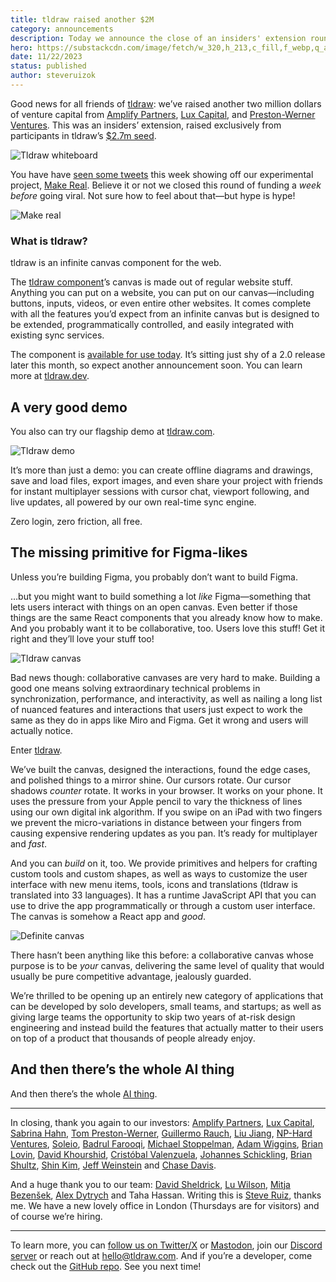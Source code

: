 ```yaml
---
title: tldraw raised another $2M
category: announcements
description: Today we announce the close of an insiders' extension round led by Amplify, Lux, and Tom Preston-Werner.
hero: https://substackcdn.com/image/fetch/w_320,h_213,c_fill,f_webp,q_auto:good,fl_progressive:steep,g_center/https%3A%2F%2Fsubstack-post-media.s3.amazonaws.com%2Fpublic%2Fimages%2F3a7fa643-080f-4d67-88b1-eed02a413be3_2614x1688.png
date: 11/22/2023
status: published
author: steveruizok
---
```


Good news for all friends of [tldraw](https://www.tldraw.com/): we’ve raised another two million dollars of venture capital from [Amplify Partners](https://www.amplifypartners.com/), [Lux Capital](https://www.luxcapital.com/), and [Preston-Werner Ventures](https://prestonwernerventures.com/). This was an insiders’ extension, raised exclusively from participants in tldraw’s [$2.7m seed](https://tldraw.substack.com/p/tiny-little-seed-round).

![Tldraw whiteboard](https://substackcdn.com/image/fetch/f_auto,q_auto:good,fl_progressive:steep/https%3A%2F%2Fsubstack-post-media.s3.amazonaws.com%2Fpublic%2Fimages%2F3a7fa643-080f-4d67-88b1-eed02a413be3_2614x1688.png)

You have have [seen some tweets](https://x.com/tldraw/status/1724892287304646868?s=20) this week showing off our experimental project, [Make Real](https://www.producthunt.com/posts/make-real). Believe it or not we closed this round of funding a _week before_ going viral. Not sure how to feel about that—but hype is hype!

![Make real](https://substackcdn.com/image/fetch/f_auto,q_auto:good,fl_progressive:steep/https%3A%2F%2Fsubstack-post-media.s3.amazonaws.com%2Fpublic%2Fimages%2F0bea6869-07e4-45f5-8533-847434ce3001_3064x1902.png)

### What is tldraw?

tldraw is an infinite canvas component for the web.

The [tldraw component](https://tldraw.dev/)’s canvas is made out of regular website stuff. Anything you can put on a website, you can put on our canvas—including buttons, inputs, videos, or even entire other websites. It comes complete with all the features you’d expect from an infinite canvas but is designed to be extended, programmatically controlled, and easily integrated with existing sync services.

The component is [available for use today](https://www.npmjs.com/package/@tldraw/tldraw). It’s sitting just shy of a 2.0 release later this month, so expect another announcement soon. You can learn more at [tldraw.dev](https://tldraw.dev/).

## A very good demo

You also can try our flagship demo at [tldraw.com](https://www.tldraw.com).

![Tldraw demo](https://substackcdn.com/image/fetch/f_auto,q_auto:good,fl_progressive:steep/https%3A%2F%2Fsubstack-post-media.s3.amazonaws.com%2Fpublic%2Fimages%2F517271cd-b047-4b26-91ad-5077c6678d07_3824x2474.png)

It’s more than just a demo: you can create offline diagrams and drawings, save and load files, export images, and even share your project with friends for instant multiplayer sessions with cursor chat, viewport following, and live updates, all powered by our own real-time sync engine.

Zero login, zero friction, all free.

## The missing primitive for Figma-likes

Unless you’re building Figma, you probably don’t want to build Figma.

…but you might want to build something a lot _like_ Figma—something that lets users interact with things on an open canvas. Even better if those things are the same React components that you already know how to make. And you probably want it to be collaborative, too. Users love this stuff! Get it right and they’ll love your stuff too!

![Tldraw canvas](https://substackcdn.com/image/fetch/f_auto,q_auto:good,fl_progressive:steep/https%3A%2F%2Fsubstack-post-media.s3.amazonaws.com%2Fpublic%2Fimages%2Fc2d3f9bc-3c6f-4331-b3c1-ee8611b6b262_722x406.gif)

Bad news though: collaborative canvases are very hard to make. Building a good one means solving extraordinary technical problems in synchronization, performance, and interactivity, as well as nailing a long list of nuanced features and interactions that users just expect to work the same as they do in apps like Miro and Figma. Get it wrong and users will actually notice.

Enter [tldraw](https://tldraw.dev/).

We’ve built the canvas, designed the interactions, found the edge cases, and polished things to a mirror shine. Our cursors rotate. Our cursor shadows _counter_ rotate. It works in your browser. It works on your phone. It uses the pressure from your Apple pencil to vary the thickness of lines using our own digital ink algorithm. If you swipe on an iPad with two fingers we prevent the micro-variations in distance between your fingers from causing expensive rendering updates as you pan. It’s ready for multiplayer and _fast_.

And you can _build_ on it, too. We provide primitives and helpers for crafting custom tools and custom shapes, as well as ways to customize the user interface with new menu items, tools, icons and translations (tldraw is translated into 33 languages). It has a runtime JavaScript API that you can use to drive the app programmatically or through a custom user interface. The canvas is somehow a React app and _good_.

![Definite canvas](https://substackcdn.com/image/fetch/f_auto,q_auto:good,fl_progressive:steep/https%3A%2F%2Fsubstack-post-media.s3.amazonaws.com%2Fpublic%2Fimages%2F0f6e2d4e-377d-4db7-bd68-be475d220b40_3500x2132.png 'Definite’s canvas powered by tldraw')

There hasn’t been anything like this before: a collaborative canvas whose purpose is to be _your_ canvas, delivering the same level of quality that would usually be pure competitive advantage, jealously guarded.

We’re thrilled to be opening up an entirely new category of applications that can be developed by solo developers, small teams, and startups; as well as giving large teams the opportunity to skip two years of at-risk design engineering and instead build the features that actually matter to their users on top of a product that thousands of people already enjoy.

## And then there’s the whole AI thing

And then there’s the whole [AI thing](https://makereal.tldraw.com/).

---

In closing, thank you again to our investors: [Amplify Partners](https://www.amplifypartners.com/), [Lux Capital](https://www.luxcapital.com/), [Sabrina Hahn](https://www.sabrinahahn.com/), [Tom Preston-Werner](https://twitter.com/mojombo), [Guillermo Rauch](https://twitter.com/rauchg), [Liu Jiang](https://www.linkedin.com/in/liujiang1), [NP-Hard Ventures](https://nphard.vc/), [Soleio](https://twitter.com/soleio), [Badrul Farooqi](https://twitter.com/farooqib), [Michael Stoppelman](https://www.linkedin.com/in/michaelstoppelman), [Adam Wiggins](https://twitter.com/_adamwiggins_), [Brian Lovin](https://twitter.com/brian_lovin), [David Khourshid](https://twitter.com/DavidKPiano), [Cristóbal Valenzuela](https://twitter.com/c_valenzuelab), [Johannes Schickling](https://twitter.com/schickling), [Brian Shultz](https://twitter.com/brianlshultz), [Shin Kim](https://twitter.com/_shinkim), [Jeff Weinstein](https://twitter.com/jeff_weinstein) and [Chase Davis](https://twitter.com/Chase_Davis_).

And a huge thank you to our team: [David Sheldrick](https://twitter.com/djsheldrick), [Lu Wilson](https://twitter.com/TodePond), [Mitja Bezenšek](https://twitter.com/MitjaBezensek), [Alex Dytrych](https://twitter.com/somehats) and Taha Hassan. Writing this is [Steve Ruiz](https://twitter.com/steveruizok), thanks me. We have a new lovely office in London (Thursdays are for visitors) and of course we’re hiring.

---

To learn more, you can [follow us on Twitter/X](https://www.twitter.com/tldraw) or [Mastodon](https://mas.to/@tldraw), join our [Discord server](https://discord.gg/Up7bFHPstc) or reach out at [hello@tldraw.com](mailto:hello@tldraw.com). And if you’re a developer, come check out the [GitHub repo](https://github.com/tldraw/tldraw). See you next time!
